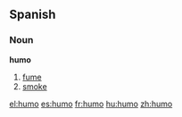 == Spanish ==
=== Noun ===
'''humo''' {{m}}

# [[fume]]
# [[smoke]]

[[el:humo]]
[[es:humo]]
[[fr:humo]]
[[hu:humo]]
[[zh:humo]]